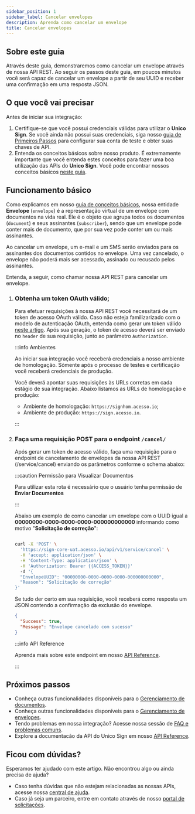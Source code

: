 ```yaml
---
sidebar_position: 1
sidebar_label: Cancelar envelopes
description: Aprenda como cancelar um envelope
title: Cancelar envelopes
---
```


## Sobre este guia

Através deste guia, demonstraremos como cancelar um envelope através de nossa API REST. Ao seguir os passos deste guia, em poucos minutos você será capaz de cancelar um envelope a partir de seu UUID e receber uma confirmação em uma resposta JSON.

## O que você vai precisar

Antes de iniciar sua integração:

1. Certifique-se que você possui credenciais válidas para utilizar o **Unico Sign**. Se você ainda não possui suas credenciais, siga nosso [guia de Primeiros Passos](#) para configurar sua conta de teste e obter suas chaves de API.
2. Entenda os conceitos básicos sobre nosso produto. É extremamente importante que você entenda estes conceitos para fazer uma boa utilização das APIs do **Unico Sign**. Você pode encontrar nossos conceitos básicos [neste guia](#).

## Funcionamento básico

Como explicamos em nosso [guia de conceitos básicos](#), nossa entidade **Envelope** (`envelope`) é a representação virtual de um envelope com documentos na vida real. Ele é o objeto que agrupa todos os documentos (`document`) e seus assinantes (`subscriber`), sendo que um envelope pode conter mais de documento, que por sua vez pode conter um ou mais assinantes.

Ao cancelar um envelope, um e-mail e um SMS serão enviados para os assinantes dos documentos contidos no envelope. Uma vez cancelado, o envelope não poderá mais ser acessado, assinado ou recusado pelos assinantes.

Entenda, a seguir, como chamar nossa API REST para cancelar um envelope.


<Steps headingDepth={3}>
<ol>

<li>

### Obtenha um token OAuth válido;

Para efetuar requisições à nossa API REST você necessitará de um token de acesso OAuth válido. Caso não esteja familizarizado com o modelo de autenticação OAuth, entenda como gerar um token válido [neste artigo](#). Após sua geração, o token de acesso deverá ser enviado no `header` de sua requisição, junto ao parâmetro `Authorization`.

:::info Ambientes

Ao iniciar sua integração você receberá credenciais a nosso ambiente de homologação. Sómente após o processo de testes e certificação você receberá credenciais de produção.

Você deverá apontar suas requisições às URLs corretas em cada estágio de sua integração. Abaixo listamos as URLs de homologação e produção:

- Ambiente de homologação: `https://signhom.acesso.io`;
- Ambiente de produção: `https://sign.acesso.io`.

:::

</li>

<li>

### Faça uma requisição POST para o endpoint `/cancel/`


Após gerar um token de acesso válido, faça uma requisição para o endpoint de cancelamento de envelopes da nossa API REST (<HttpMethod method="POST">/service/cancel</HttpMethod>) enviando os parâmetros conforme o schema abaixo:


<ApiSchema pointer="#/components/schemas/CancelEnvelopeRequest" />

:::caution Permissão para Visualizar Documentos

Para utilizar esta rota é necessário que o usuário tenha permissão de **Enviar Documentos**

:::

Abaixo um exemplo de como cancelar um envelope com o UUID igual a **00000000-0000-0000-0000-000000000000** informando como motivo "**Solicitação de correção**":

```bash

curl -X 'POST' \
  'https://sign-core-uat.acesso.io/api/v1/service/cancel' \
  -H 'accept: application/json' \
  -H 'Content-Type: application/json' \
  -H 'Authorization: Bearer {{ACCESS_TOKEN}}'
  -d '{
  "EnvelopeUUID": "00000000-0000-0000-0000-000000000000",
  "Reason": "Solicitação de correção"
}'
```

Se tudo der certo em sua requisição, você receberá como resposta um JSON contendo a confirmação da exclusão do envelope.

```json
{
  "Success": true,
  "Message": "Envelope cancelado com sucesso"
}
```

:::info API Reference

Aprenda mais sobre este endpoint em nosso [API Reference](#).

:::

</li>
</ol>
</Steps>

## Próximos passos

- Conheça outras funcionalidades disponíveis para o [Gerenciamento de documentos](/docs/category/gerenciando-documentos).
- Conheça outras funcionalidades disponíveis para o [Gerenciamento de envelopes](/docs/category/gerenciando-envelopes).
- Tendo problemas em nossa integração? Acesse nossa sessão de [FAQ e problemas comuns](/FAQ).
- Explore a documentacão da API do Unico Sign em nosso [API Reference](#).

## Ficou com dúvidas?

Esperamos ter ajudado com este artigo. Não encontrou algo ou ainda precisa de ajuda? 

- Caso tenha dúvidas que não estejam relacionadas as nossas APIs, acesse nossa [central de ajuda](https://ajuda.unico.io/hc/pt-br/categories/360003086372-Unico-Sign).
- Caso já seja um parceiro, entre em contato através de nosso [portal de solicitações](https://ajuda.unico.io/hc/pt-br/requests/new).